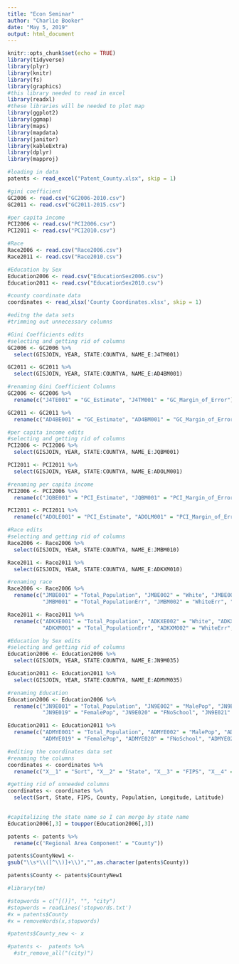 ```yaml
---
title: "Econ Seminar"
author: "Charlie Booker"
date: "May 5, 2019"
output: html_document
---
```


```r
knitr::opts_chunk$set(echo = TRUE)
library(tidyverse)
library(plyr)
library(knitr)
library(fs)
library(graphics)
#this library needed to read in excel
library(readxl)
#these libraries will be needed to plot map
library(ggplot2)
library(ggmap)
library(maps)
library(mapdata)
library(janitor)
library(kableExtra)
library(dplyr)
library(mapproj)
```

```r
#loading in data
patents <- read_excel("Patent_County.xlsx", skip = 1)

#gini coefficient
GC2006 <- read.csv("GC2006-2010.csv")
GC2011 <- read.csv("GC2011-2015.csv")

#per capita income
PCI2006 <- read.csv("PCI2006.csv")
PCI2011 <- read.csv("PCI2010.csv")

#Race
Race2006 <- read.csv("Race2006.csv")
Race2011 <- read.csv("Race2010.csv")

#Education by Sex
Education2006 <- read.csv("EducationSex2006.csv")
Education2011 <- read.csv("EducationSex2010.csv")

#county coordinate data
coordinates <- read_xlsx('County Coordinates.xlsx', skip = 1)

```

```r
#editng the data sets
#trimming out unnecessary columns
```


```r
#Gini Coefficients edits
#selecting and getting rid of columns
GC2006 <- GC2006 %>%
  select(GISJOIN, YEAR, STATE:COUNTYA, NAME_E:J4TM001)

GC2011 <- GC2011 %>%
  select(GISJOIN, YEAR, STATE:COUNTYA, NAME_E:AD4BM001)

#renaming Gini Coefficient Columns
GC2006 <- GC2006 %>%
  rename(c("J4TE001" = "GC_Estimate", "J4TM001" = "GC_Margin_of_Error"))

GC2011 <- GC2011 %>% 
  rename(c("AD4BE001" = "GC_Estimate", "AD4BM001" = "GC_Margin_of_Error"))
```

```r
#per capita income edits
#selecting and getting rid of columns
PCI2006 <- PCI2006 %>%
  select(GISJOIN, YEAR, STATE:COUNTYA, NAME_E:JQBM001)

PCI2011 <- PCI2011 %>%
  select(GISJOIN, YEAR, STATE:COUNTYA, NAME_E:ADOLM001)

#renaming per capita income
PCI2006 <- PCI2006 %>%
  rename(c("JQBE001" = "PCI_Estimate", "JQBM001" = "PCI_Margin_of_Error"))

PCI2011 <- PCI2011 %>%
  rename(c("ADOLE001" = "PCI_Estimate", "ADOLM001" = "PCI_Margin_of_Error"))
```

```r
#Race edits
#selecting and getting rid of columns
Race2006 <- Race2006 %>%
  select(GISJOIN, YEAR, STATE:COUNTYA, NAME_E:JMBM010)

Race2011 <- Race2011 %>%
  select(GISJOIN, YEAR, STATE:COUNTYA, NAME_E:ADKXM010)

#renaming race
Race2006 <- Race2006 %>%
  rename(c("JMBE001" = "Total_Population", "JMBE002" = "White", "JMBE003" = "Black", "JMBE004" = "Native_American", "JMBE005" = "Asian", "JMBE006" = "Pacific", "JMBE007" = "Some_Other", "JMBE008" = "Two_or_More", "JMBE009" = "Two_or_More_Some_Other", "JMBE010" = "Three_or_More",
           "JMBM001" = "Total_PopulationErr", "JMBM002" = "WhiteErr", "JMBM003" = "BlackErr", "JMBM004" = "Native_AmericanErr", "JMBM005" = "AsianErr", "JMBM006" = "PacificErr", "JMBM007" = "Some_OtherErr", "JMBM008" = "Two_or_MoreErr", "JMBM009" = "Two_or_More_Some_OtherErr", "JMBM010" = "Three_or_MoreErr"))

Race2011 <- Race2011 %>%
  rename(c("ADKXE001" = "Total_Population", "ADKXE002" = "White", "ADKXE003" = "Black", "ADKXE004" = "Native_American", "ADKXE005" = "Asian", "ADKXE006" = "Pacific", "ADKXE007" = "Some_Other", "ADKXE008" = "Two_or_More", "ADKXE009" = "Two_or_More_Some_Other", "ADKXE010" = "Three_or_More",
           "ADKXM001" = "Total_PopulationErr", "ADKXM002" = "WhiteErr", "ADKXM003" = "BlackErr", "ADKXM004" = "Native_AmericanErr", "ADKXM005" = "AsianErr", "ADKXM006" = "PacificErr", "ADKXM007" = "Some_OtherErr", "ADKXM008" = "Two_or_MoreErr", "ADKXM009" = "Two_or_More_Some_OtherErr", "ADKXM010" = "Three_or_MoreErr"))
```

```r
#Education by Sex edits
#selecting and getting rid of columns
Education2006 <- Education2006 %>%
  select(GISJOIN, YEAR, STATE:COUNTYA, NAME_E:JN9M035)

Education2011 <- Education2011 %>%
  select(GISJOIN, YEAR, STATE:COUNTYA, NAME_E:ADMYM035)

#renaming Education
Education2006 <- Education2006 %>%
  rename(c("JN9E001" = "Total_Population", "JN9E002" = "MalePop", "JN9E003" = "MNoSchool", "JN9E004" = "M4thGrade", "JN9E005" = "M5thGrade", "JN9E006" = "M7thGrade", "JN9E007" = "M9thGrade", "JN9E008" = "M10thGrade", "JN9E009" = "M11thGrade", "JN9E010" = "M12thGrade", "JN9E011" = "MHighSchoolGrad", "JN9E012" = "MSomeCollege1", "JN9E013" = "MSomeCollege1Plus", "JN9E014" = "MAssociate", "JN9E015" = "MBachelor", "JN9E016" = "MMaster", "JN9E017" = "MProfessional", "JN9E018" = "MDoctorate",
           "JN9E019" = "FemalePop", "JN9E020" = "FNoSchool", "JN9E021" = "F4thGrade", "JN9E022" = "F5thGrade", "JN9E023" = "F7thGrade", "JN9E024" = "F9thGrade", "JN9E025" = "F10thGrade", "JN9E026" = "F11thGrade", "JN9E027" = "F12thGrade", "JN9E028" = "FHighSchoolGrad", "JN9E029" = "FSomeCollege1", "JN9E030" = "FSomeCollege1Plus", "JN9E031" = "FAssociate", "JN9E032" = "FBachelor", "JN9E033" = "FMaster", "JN9E034" = "FProfessional", "JN9E035" = "FDoctorate"))

Education2011 <- Education2011 %>%
  rename(c("ADMYE001" = "Total_Population", "ADMYE002" = "MalePop", "ADMYE003" = "MNoSchool", "ADMYE004" = "M4thGrade", "ADMYE005" = "M5thGrade", "ADMYE006" = "M7thGrade", "ADMYE007" = "M9thGrade", "ADMYE008" = "M10thGrade", "ADMYE009" = "M11thGrade", "ADMYE010" = "M12thGrade", "ADMYE011" = "MHighSchoolGrad", "ADMYE012" = "MSomeCollege1", "ADMYE013" = "MSomeCollege1Plus", "ADMYE014" = "MAssociate", "ADMYE015" = "MBachelor", "ADMYE016" = "MMaster", "ADMYE017" = "MProfessional", "ADMYE018" = "MDoctorate",
           "ADMYE019" = "FemalePop", "ADMYE020" = "FNoSchool", "ADMYE021" = "F4thGrade", "ADMYE022" = "F5thGrade", "ADMYE023" = "F7thGrade", "ADMYE024" = "F9thGrade", "ADMYE025" = "F10thGrade", "ADMYE026" = "F11thGrade", "ADMYE027" = "F12thGrade", "ADMYE028" = "FHighSchoolGrad", "ADMYE029" = "FSomeCollege1", "ADMYE030" = "FSomeCollege1Plus", "ADMYE031" = "FAssociate", "ADMYE032" = "FBachelor", "ADMYE033" = "FMaster", "ADMYE034" = "FProfessional", "ADMYE035" = "FDoctorate"))
```

```r
#editing the coordinates data set
#renaming the columns
coordinates <- coordinates %>%
  rename(c("X__1" = "Sort", "X__2" = "State", "X__3" = "FIPS", "X__4" = "County", "X__5" = "CountySeats", "-2010" = "Population", "Longitude1" = "Longitude", "Latitude1" = "Latitude"))

#getting rid of unneeded columns 
coordinates <- coordinates %>%
  select(Sort, State, FIPS, County, Population, Longitude, Latitude)
  
```

```r
#capitalizing the state name so I can merge by state name
Education2006[,3] = toupper(Education2006[,3])
```

```r
patents <- patents %>%
  rename(c('Regional Area Component' = "County"))
```

```r
patents$CountyNew1 <-
gsub("\\s*\\([^\\)]+\\)","",as.character(patents$County))

patents$County <- patents$CountyNew1
```


```r
#library(tm)

#stopwords = c("[()]", "", "city")
#stopwords = readLines('stopwords.txt')
#x = patents$County
#x = removeWords(x,stopwords)

#patents$County_new <- x

#patents <-  patents %>%
  #str_remove_all("(city)")
```
